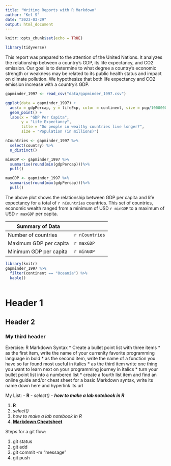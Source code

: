 ```yaml
---
title: "Writing Reports with R Markdown"
author: "Kel S"
date: "2023-03-29"
output: html_document
---
```


```r
knitr::opts_chunk$set(echo = TRUE)
```

```r
library(tidyverse)
```

This report was prepared to the attention of the United Nations. It analyzes the relationship between a country's GDP, its life expectancy, and CO2 emission. Our goal is to determine to what degree a country's economic strength or weakness may be related to its public health status and impact on climate pollution. We hypothesize that both life expectancy and CO2 emission increase with a country's GDP.


```r
gapminder_1997 <- read_csv("data/gapminder_1997.csv")
```

```r
ggplot(data = gapminder_1997) +
  aes(x = gdpPercap, y = lifeExp, color = continent, size = pop/1000000) +
  geom_point() +
  labs(x = "GDP Per Capita",
       y = "Life Expectancy",
       title = "Do people in wealthy countries live longer?",
       size = "Population (in millions)")

```

```r
nCountries <- gapminder_1997 %>%
  select(country) %>%
  n_distinct()

minGDP <- gapminder_1997 %>%
  summarise(round(min(gdpPercap)))%>%
  pull()

maxGDP <- gapminder_1997 %>%
  summarise(round(max(gdpPercap)))%>%
  pull()

```


The above plot shows the relationship between GDP per capita and life expectancy for a total of `r nCountries` countries. This set of countries, economic wealth ranged from a minimum of USD `r minGDP` to a maximum of USD `r maxGDP` per capita. 



|Summary of Data|
|--------|------|
|Number of countries|`r nCountries`|
|Maximum GDP per capita|`r maxGDP`|
|Minimum GDP per capita|`r minGDP`|

```r
library(knitr)
gapminder_1997 %>%
  filter(continent == "Oceania") %>%
  kable()
  
```


# Header 1
## Header 2
### My third header

Exercise: R  Markdown Syntax
* Create a bullet point list with three items
* as the first item, write the name of your currenlty favorite programming language in bold
* as the second item, write the name of a function you have so far found most useful in italics
* as the third item write one thing you want to learn next on your programming journey in italics
* turn your bullet point list into a numbered list
* create a fourth list item and find an online guide and/or cheat sheet for a basic Markdown syntax, write its name down here and hyperlink its url

 My List:
- **R** 
- *select()*
- ***how to make a lab notebook in R***

1. **R**
1. *select()*
1. *how to make a lab notebook in R*
1. [**Markdown Cheatsheet**](https://www.markdownguide.org/cheat-sheet/) 


Steps for a git flow:

1. git status
1. git add
1. git commit -m "message"
1. git push

